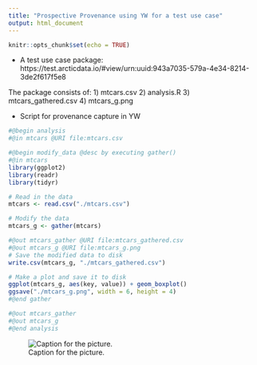 ```yaml
---
title: "Prospective Provenance using YW for a test use case"
output: html_document
---
```


```r
knitr::opts_chunk$set(echo = TRUE)
```
* A test use case package: https://test.arcticdata.io/#view/urn:uuid:943a7035-579a-4e34-8214-3de2f617f5e8

The package consists of:
1) mtcars.csv
2) analysis.R
3) mtcars_gathered.csv
4) mtcars_g.png


* Script for provenance capture in YW
```r
#@begin analysis
#@in mtcars @URI file:mtcars.csv

#@begin modify_data @desc by executing gather()
#@in mtcars
library(ggplot2)
library(readr)
library(tidyr)

# Read in the data
mtcars <- read.csv("./mtcars.csv")

# Modify the data
mtcars_g <- gather(mtcars)

#@out mtcars_gather @URI file:mtcars_gathered.csv
#@out mtcars_g @URI file:mtcars_g.png
# Save the modified data to disk
write.csv(mtcars_g, "./mtcars_gathered.csv")

# Make a plot and save it to disk
ggplot(mtcars_g, aes(key, value)) + geom_boxplot()
ggsave("./mtcars_g.png", width = 6, height = 4)
#@end gather

#@out mtcars_gather
#@out mtcars_g
#@end analysis
```

![Caption for the picture.](pros_prov_YW_ADC.png)
